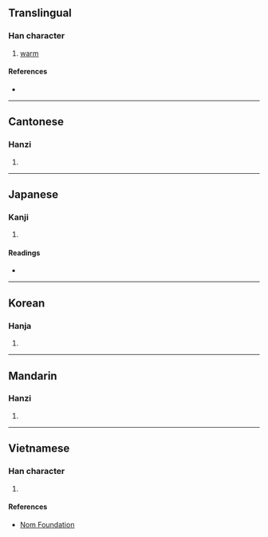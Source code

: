 {{character info/new}}
==Translingual==

===Han character===
{{Han char|rn=72|rad=日|as=05|sn=9|four=67020|canj=APR|ids=⿰日句}}

# [[warm]]

====References====
* {{Han ref|kx=0493.190|dkj=13852|dj=0857.070|hdz=21502.090|uh=662B|ud=26155|bh=CEF3|bd=52979}}

----

==Cantonese==

===Hanzi===
{{yue-hanzi|jyut=[[heoi2]]|y=heui2}}

# {{defn|lang=yue|sort=日05}}

----

==Japanese==

===Kanji===
{{ja-kanji|grade=|rs=日05}}

# {{defn|lang=ja|sort=日05}}

====Readings====
* {{ja-readings|on=[[く]] (ku), [[きょう]] (kyō)|kun=[[あたたか]] (atataka)}}

----

==Korean==

===Hanja===
{{ko-hanja|hangeul=구|eumhun=|rv=gu|mr=ku|y=kwu}}

# {{defn|lang=ko|sort=日05}}

----

==Mandarin==

===Hanzi===
{{cmn-hanzi|pin=[[xù]] ([[xu4]])|wg=hsü<sup>4</sup>}}

# {{defn|lang=cmn|sort=日05}}

----

==Vietnamese==

===Han character===
{{vi-readings|rs=日05|hanviet=hu}}

# {{defn|lang=vi|sort=日05}}

====References====
* [http://nomfoundation.org/common/nom_details.php?codepoint=662b Nom Foundation]